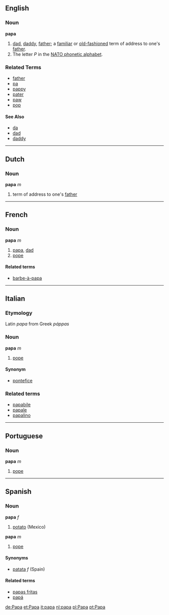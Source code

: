 ==English==
===Noun===
'''papa'''

# [[dad]], [[daddy]], [[father]]; a [[familiar]] or [[old-fashioned]] term of address to one's [[father]].
#The letter ''P'' in the [[NATO phonetic alphabet]].

<!-- 'papa' is a familiar form, not a formal form. -->

===Related Terms===
*[[father]]
*[[pa]]
*[[pappy]]
*[[pater]]
*[[paw]]
*[[pop]]

====See Also==== <!--not synonyms, because these are not familiar or old-fashioned-->
*[[da]]
*[[dad]]
*[[daddy]]

----

==Dutch==
===Noun===
'''papa''' ''m''

# term of address to one's [[father]]

----

==French==
===Noun===
'''papa''' ''m''

# [[papa]], [[dad]]
# [[pope]]

====Related terms====
*[[barbe-à-papa]]

----

==Italian==
===Etymology===
Latin ''papa'' from Greek ''páppas''
===Noun===
'''papa''' ''m''

# [[pope]]

====Synonym====
*[[pontefice]]

===Related terms===
*[[papabile]]
*[[papale]]
*[[papalino]]

----

==Portuguese==
===Noun===
'''papa''' ''m''

# [[pope]]

----

==Spanish==

===Noun===
'''papa''' ''f''
#[[potato]] (Mexico)

'''papa''' ''m''
#[[pope]]

====Synonyms====
*[[patata]] ''f'' (Spain)

====Related terms====
*[[papas fritas]]
*[[papá]]

[[de:Papa]]
[[et:Papa]]
[[it:papa]]
[[nl:papa]]
[[pl:Papa]]
[[pt:Papa]]